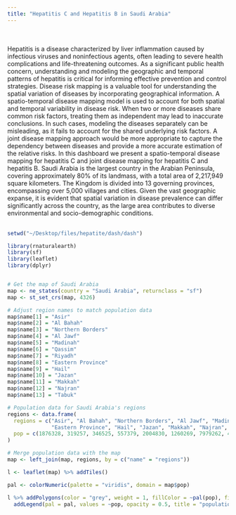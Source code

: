 ```yaml
---
title: "Hepatitis C and Hepatitis B in Saudi Arabia"
---
```

<br><br>
Hepatitis is a disease characterized by liver inflammation caused by infectious viruses and noninfectious agents, often leading to severe health complications and life-threatening outcomes. As a significant public health concern, understanding and modeling the geographic and temporal patterns of hepatitis is critical for informing effective prevention and control strategies. Disease risk mapping is a valuable tool for understanding the spatial variation of diseases by incorporating geographical information. A spatio-temporal disease mapping model is used to account for both spatial and temporal variability in disease risk. When two or more diseases share common risk factors, treating them as independent may lead to inaccurate conclusions. In such cases, modeling the
diseases separately can be misleading, as it fails to account for the shared underlying risk
factors. A joint disease mapping approach would be more appropriate to capture the dependency
between diseases and provide a more accurate estimation of the relative risks. In this dashboard we present a spatio-temporal disease mapping for hepatitis C and joint disease mapping for hepatitis C and hepatitis B. Saudi Arabia is the largest country in the Arabian Peninsula, covering approximately 80\% of its landmass, with a total area of 2,217,949 square kilometers. The Kingdom is divided into 13 governing provinces, encompassing over 5,000 villages and cities. Given the vast geographic expanse, it is evident that spatial variation in disease prevalence can differ significantly across the country, as the large area contributes to diverse environmental and socio-demographic conditions.
<br><br>
```r


setwd("~/Desktop/files/hepatite/dash/dash")

library(rnaturalearth)
library(sf)
library(leaflet)
library(dplyr)


# Get the map of Saudi Arabia
map <- ne_states(country = "Saudi Arabia", returnclass = "sf")
map <- st_set_crs(map, 4326)

# Adjust region names to match population data
map$name[1] = "Asir"
map$name[2] = "Al Bahah"
map$name[3] = "Northern Borders"
map$name[4] = "Al Jawf"
map$name[5] = "Madinah"
map$name[6] = "Qassim"
map$name[7] = "Riyadh"
map$name[8] = "Eastern Province"
map$name[9] = "Hail"
map$name[10] = "Jazan"
map$name[11] = "Makkah"
map$name[12] = "Najran"
map$name[13] = "Tabuk"

# Population data for Saudi Arabia's regions
regions <- data.frame(
  regions = c("Asir", "Al Bahah", "Northern Borders", "Al Jawf", "Madinah", "Qassim", "Riyadh", 
              "Eastern Province", "Hail", "Jazan", "Makkah", "Najran", "Tabuk"),
  pop = c(1876328, 319257, 346525, 557379, 2004830, 1260269, 7979262, 4740235, 688236, 1315117, 7607556, 548237, 820568)
)

# Merge population data with the map
map <- left_join(map, regions, by = c("name" = "regions"))

l <- leaflet(map) %>% addTiles()

pal <- colorNumeric(palette = "viridis", domain = map$pop)

l %>% addPolygons(color = "grey", weight = 1, fillColor = ~pal(pop), fillOpacity = 0.5) %>%
  addLegend(pal = pal, values = ~pop, opacity = 0.5, title = "population", position = "bottomright")

```


